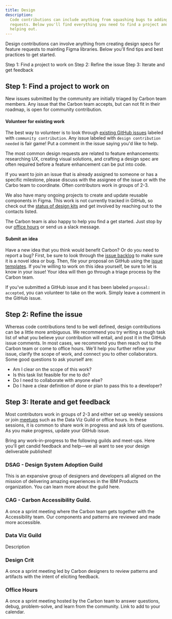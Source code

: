 ```yaml
---
title: Design
description:
  Code contributions can include anything from squashing bugs to adding feature
  requests. Below you'll find everything you need to find a project and start
  helping out.
---
```



<PageDescription>

Design contributions can involve anything from creating design specs for feature
requests to mainting Figma libraries. Below you'll find tips and best practices
to get started.

</PageDescription>

<AnchorLinks>

<AnchorLink>Step 1: Find a project to work on</AnchorLink>
<AnchorLink>Step 2: Refine the issue</AnchorLink>
<AnchorLink>Step 3: Iterate and get feedback</AnchorLink>

</AnchorLinks>

## Step 1: Find a project to work on

New issues submitted by the community are initially triaged by Carbon team
members. Any issue that the Carbon team accepts, but can not fit in their
roadmap, is open for community contribution.

#### Volunteer for existing work

The best way to volunteer is to look through
[existing GitHub issues](https://github.com/carbon-design-system/carbon/issues?q=is%3Aopen+is%3Aissue+label%3A%22community+contribution%22)
labeled with `community contribution`. Any issue labeled with
`design contribution needed` is fair game! Put a comment in the issue saying
you'd like to help.

The most common design requests are related to feature enhancements: researching
UX, creating visual solutions, and crafting a design spec are often required
before a feature enhancement can be put into code.

If you want to join an issue that is already assigned to someone or has a
specific milestone, please discuss with the assignee of the issue or with the
Carbo team to coordinate. Often contributors work in groups of 2-3.

We also have many ongoing projects to create and update reusable components in
Figma. This work is not currently tracked in GitHub, so check out the
[status of design kits](https://www.figma.com/file/CFMtqV5Nztdbm0mi2UiDLg/Library-%2B-Template-Planning?type=design&node-id=3713-26762&mode=design&t=HqvAYXUeccKNMstT-0)
and get involved by reaching out to the contacts listed.

The Carbon team is also happy to help you find a get started. Just stop by our
[office hours](/whats-happening/meetups/) or send us a slack message.

#### Submit an idea

Have a new idea that you think would benefit Carbon? Or do you need to report a
bug? First, be sure to look through the
[issue backlog](https://github.com/carbon-design-system/carbon/issues) to make
sure it is a novel idea or bug. Then, file your proposal on GitHub using the
[issue templates](https://github.com/carbon-design-system/carbon/issues/new/choose).
If you're willing to work on this idea yourself, be sure to let is know in your
issue! Your idea will then go through a triage process by the Carbon team.

If you've submitted a GitHub issue and it has been labeled `proposal: accepted`,
you can volunteer to take on the work. Simply leave a comment in the GitHub
issue.

## Step 2: Refine the issue

Whereas code contributions tend to be well defined, design contributions can be
a little more ambiguous. We recommend you try writing a rough task list of what
you believe your contribution will entail, and post it in the GitHub issue
comments. In most cases, we recommend you then reach out to the Carbon team or
come to office hours. We'll help you further refine your issue, clarify the
scope of work, and connect you to other collaborators. Some good questions to
ask yourself are:

- Am I clear on the scope of this work?
- Is this task list feasible for me to do?
- Do I need to collaborate with anyone else?
- Do I have a clear definition of done or plan to pass this to a developer?

## Step 3: Iterate and get feedback

Most contributors work in groups of 2-3 and either set up weekly sessions or
join [meetups](/whats-happening/meetups/#carbon-office-hours) such as the Data
Viz Guild or office hours. In these sessions, it is common to share work in
progress and ask lots of questions. As you make progress, update your GitHub
issue.

Bring any work-in-progress to the following guilds and meet-ups. Here you'll get
candid feedback and help—we all want to see your design deliverable published!

### DSAG - Design System Adoption Guild

This is an expansive group of designers and developers all aligned on the
mission of delivering amazing experiences in the IBM Products organization. You
can learn more about the guild here.

### CAG - Carbon Accessibility Guild.

A once a sprint meeting where the Carbon team gets together with the
Accessibility team. Our components and patterns are reviewed and made more
accessible.

### Data Viz Guild

Description

### Design Crit

A once a sprint meeting led by Carbon designers to review patterns and artifacts
with the intent of eliciting feedback.

### Office Hours

A once a sprint meeting hosted by the Carbon team to answer questions, debug,
problem-solve, and learn from the community. Link to add to your calendar.
